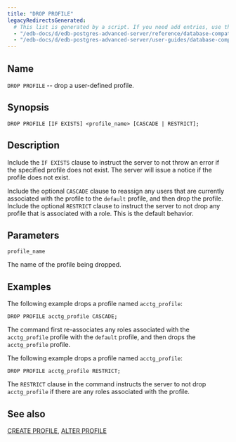 ```yaml
---
title: "DROP PROFILE"
legacyRedirectsGenerated:
  # This list is generated by a script. If you need add entries, use the `legacyRedirects` key.
  - "/edb-docs/d/edb-postgres-advanced-server/reference/database-compatibility-for-oracle-developers-reference-guide/9.6/Database_Compatibility_for_Oracle_Developers_Reference_Guide.1.065.html"
  - "/edb-docs/d/edb-postgres-advanced-server/user-guides/database-compatibility-for-oracle-developers-guide/9.5/Database_Compatibility_for_Oracle_Developers_Guide.1.093.html"
---
```


<div id="drop_profile" class="registered_link"></div>

## Name

`DROP PROFILE` -- drop a user-defined profile.

## Synopsis

```text
DROP PROFILE [IF EXISTS] <profile_name> [CASCADE | RESTRICT];
```

## Description

Include the `IF EXISTS` clause to instruct the server to not throw an error if the specified profile does not exist. The server will issue a notice if the profile does not exist.

Include the optional `CASCADE` clause to reassign any users that are currently associated with the profile to the `default` profile, and then drop the profile. Include the optional `RESTRICT` clause to instruct the server to not drop any profile that is associated with a role. This is the default behavior.

## Parameters

`profile_name`

 The name of the profile being dropped.

## Examples

The following example drops a profile named `acctg_profile`:

```text
DROP PROFILE acctg_profile CASCADE;
```

The command first re-associates any roles associated with the `acctg_profile` profile with the `default` profile, and then drops the `acctg_profile` profile.

The following example drops a profile named `acctg_profile`:

```text
DROP PROFILE acctg_profile RESTRICT;
```

The `RESTRICT` clause in the command instructs the server to not drop `acctg_profile` if there are any roles associated with the profile.

## See also

[CREATE PROFILE](29_create_profile/#create_profile), [ALTER PROFILE](05_alter_profile/#alter_profile)
